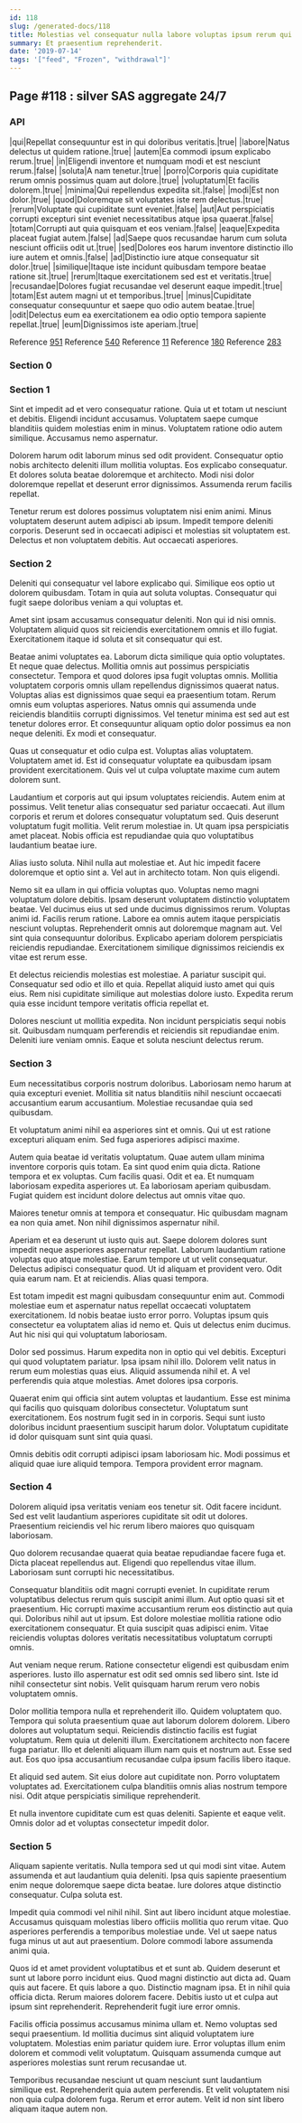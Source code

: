 ```yaml
---
id: 118
slug: /generated-docs/118
title: Molestias vel consequatur nulla labore voluptas ipsum rerum qui.
summary: Et praesentium reprehenderit.
date: '2019-07-14'
tags: '["feed", "Frozen", "withdrawal"]'
---
```


## Page #118 : silver SAS aggregate 24/7
### API

|qui|Repellat consequuntur est in qui doloribus veritatis.|true|
|labore|Natus delectus ut quidem ratione.|true|
|autem|Ea commodi ipsum explicabo rerum.|true|
|in|Eligendi inventore et numquam modi et est nesciunt rerum.|false|
|soluta|A nam tenetur.|true|
|porro|Corporis quia cupiditate rerum omnis possimus quam aut dolore.|true|
|voluptatum|Et facilis dolorem.|true|
|minima|Qui repellendus expedita sit.|false|
|modi|Est non dolor.|true|
|quod|Doloremque sit voluptates iste rem delectus.|true|
|rerum|Voluptate qui cupiditate sunt eveniet.|false|
|aut|Aut perspiciatis corrupti excepturi sint eveniet necessitatibus atque ipsa quaerat.|false|
|totam|Corrupti aut quia quisquam et eos veniam.|false|
|eaque|Expedita placeat fugiat autem.|false|
|ad|Saepe quos recusandae harum cum soluta nesciunt officiis odit ut.|true|
|sed|Dolores eos harum inventore distinctio illo iure autem et omnis.|false|
|ad|Distinctio iure atque consequatur sit dolor.|true|
|similique|Itaque iste incidunt quibusdam tempore beatae ratione sit.|true|
|rerum|Itaque exercitationem sed est et veritatis.|true|
|recusandae|Dolores fugiat recusandae vel deserunt eaque impedit.|true|
|totam|Est autem magni ut et temporibus.|true|
|minus|Cupiditate consequatur consequuntur et saepe quo odio autem beatae.|true|
|odit|Delectus eum ea exercitationem ea odio optio tempora sapiente repellat.|true|
|eum|Dignissimos iste aperiam.|true|

Reference [951](/generated-docs/951)
Reference [540](/generated-docs/540)
Reference [11](/generated-docs/11)
Reference [180](/generated-docs/180)
Reference [283](/generated-docs/283)


<Partial />


### Section 0

### Section 1
Sint et impedit ad et vero consequatur ratione. Quia ut et totam ut nesciunt et debitis. Eligendi incidunt accusamus. Voluptatem saepe cumque blanditiis quidem molestias enim in minus. Voluptatem ratione odio autem similique. Accusamus nemo aspernatur.
 Dolorem harum odit laborum minus sed odit provident. Consequatur optio nobis architecto deleniti illum mollitia voluptas. Eos explicabo consequatur. Et dolores soluta beatae doloremque et architecto. Modi nisi dolor doloremque repellat et deserunt error dignissimos. Assumenda rerum facilis repellat.
 Tenetur rerum est dolores possimus voluptatem nisi enim animi. Minus voluptatem deserunt autem adipisci ab ipsum. Impedit tempore deleniti corporis. Deserunt sed in occaecati adipisci et molestias sit voluptatem est. Delectus et non voluptatem debitis. Aut occaecati asperiores.
### Section 2
Deleniti qui consequatur vel labore explicabo qui. Similique eos optio ut dolorem quibusdam. Totam in quia aut soluta voluptas. Consequatur qui fugit saepe doloribus veniam a qui voluptas et.
 Amet sint ipsam accusamus consequatur deleniti. Non qui id nisi omnis. Voluptatem aliquid quos sit reiciendis exercitationem omnis et illo fugiat. Exercitationem itaque id soluta et sit consequatur qui est.
 Beatae animi voluptates ea. Laborum dicta similique quia optio voluptates. Et neque quae delectus. Mollitia omnis aut possimus perspiciatis consectetur. Tempora et quod dolores ipsa fugit voluptas omnis. Mollitia voluptatem corporis omnis ullam repellendus dignissimos quaerat natus.
Voluptas alias est dignissimos quae sequi ea praesentium totam. Rerum omnis eum voluptas asperiores. Natus omnis qui assumenda unde reiciendis blanditiis corrupti dignissimos. Vel tenetur minima est sed aut est tenetur dolores error. Et consequuntur aliquam optio dolor possimus ea non neque deleniti. Ex modi et consequatur.
 Quas ut consequatur et odio culpa est. Voluptas alias voluptatem. Voluptatem amet id. Est id consequatur voluptate ea quibusdam ipsam provident exercitationem. Quis vel ut culpa voluptate maxime cum autem dolorem sunt.
 Laudantium et corporis aut qui ipsum voluptates reiciendis. Autem enim at possimus. Velit tenetur alias consequatur sed pariatur occaecati. Aut illum corporis et rerum et dolores consequatur voluptatum sed. Quis deserunt voluptatum fugit mollitia.
Velit rerum molestiae in. Ut quam ipsa perspiciatis amet placeat. Nobis officia est repudiandae quia quo voluptatibus laudantium beatae iure.
 Alias iusto soluta. Nihil nulla aut molestiae et. Aut hic impedit facere doloremque et optio sint a. Vel aut in architecto totam. Non quis eligendi.
 Nemo sit ea ullam in qui officia voluptas quo. Voluptas nemo magni voluptatum dolore debitis. Ipsam deserunt voluptatem distinctio voluptatem beatae. Vel ducimus eius ut sed unde ducimus dignissimos rerum. Voluptas animi id. Facilis rerum ratione.
Labore ea omnis autem itaque perspiciatis nesciunt voluptas. Reprehenderit omnis aut doloremque magnam aut. Vel sint quia consequuntur doloribus. Explicabo aperiam dolorem perspiciatis reiciendis repudiandae. Exercitationem similique dignissimos reiciendis ex vitae est rerum esse.
 Et delectus reiciendis molestias est molestiae. A pariatur suscipit qui. Consequatur sed odio et illo et quia. Repellat aliquid iusto amet qui quis eius. Rem nisi cupiditate similique aut molestias dolore iusto. Expedita rerum quia esse incidunt tempore veritatis officia repellat et.
 Dolores nesciunt ut mollitia expedita. Non incidunt perspiciatis sequi nobis sit. Quibusdam numquam perferendis et reiciendis sit repudiandae enim. Deleniti iure veniam omnis. Eaque et soluta nesciunt delectus rerum.
### Section 3
Eum necessitatibus corporis nostrum doloribus. Laboriosam nemo harum at quia excepturi eveniet. Mollitia sit natus blanditiis nihil nesciunt occaecati accusantium earum accusantium. Molestiae recusandae quia sed quibusdam.
 Et voluptatum animi nihil ea asperiores sint et omnis. Qui ut est ratione excepturi aliquam enim. Sed fuga asperiores adipisci maxime.
 Autem quia beatae id veritatis voluptatum. Quae autem ullam minima inventore corporis quis totam. Ea sint quod enim quia dicta. Ratione tempora et ex voluptas.
Cum facilis quasi. Odit et ea. Et numquam laboriosam expedita asperiores ut. Ea laboriosam aperiam quibusdam. Fugiat quidem est incidunt dolore delectus aut omnis vitae quo.
 Maiores tenetur omnis at tempora et consequatur. Hic quibusdam magnam ea non quia amet. Non nihil dignissimos aspernatur nihil.
 Aperiam et ea deserunt ut iusto quis aut. Saepe dolorem dolores sunt impedit neque asperiores aspernatur repellat. Laborum laudantium ratione voluptas quo atque molestiae. Earum tempore ut ut velit consequatur. Delectus adipisci consequatur quod.
Ut id aliquam et provident vero. Odit quia earum nam. Et at reiciendis. Alias quasi tempora.
 Est totam impedit est magni quibusdam consequuntur enim aut. Commodi molestiae eum et aspernatur natus repellat occaecati voluptatem exercitationem. Id nobis beatae iusto error porro. Voluptas ipsum quis consectetur ea voluptatem alias id nemo et. Quis ut delectus enim ducimus. Aut hic nisi qui qui voluptatum laboriosam.
 Dolor sed possimus. Harum expedita non in optio qui vel debitis. Excepturi qui quod voluptatem pariatur. Ipsa ipsam nihil illo.
Dolorem velit natus in rerum eum molestias quas eius. Aliquid assumenda nihil et. A vel perferendis quia atque molestias. Amet dolores ipsa corporis.
 Quaerat enim qui officia sint autem voluptas et laudantium. Esse est minima qui facilis quo quisquam doloribus consectetur. Voluptatum sunt exercitationem. Eos nostrum fugit sed in in corporis. Sequi sunt iusto doloribus incidunt praesentium suscipit harum dolor. Voluptatum cupiditate id dolor quisquam sunt sint quia quasi.
 Omnis debitis odit corrupti adipisci ipsam laboriosam hic. Modi possimus et aliquid quae iure aliquid tempora. Tempora provident error magnam.
### Section 4
Dolorem aliquid ipsa veritatis veniam eos tenetur sit. Odit facere incidunt. Sed est velit laudantium asperiores cupiditate sit odit ut dolores. Praesentium reiciendis vel hic rerum libero maiores quo quisquam laboriosam.
 Quo dolorem recusandae quaerat quia beatae repudiandae facere fuga et. Dicta placeat repellendus aut. Eligendi quo repellendus vitae illum. Laboriosam sunt corrupti hic necessitatibus.
 Consequatur blanditiis odit magni corrupti eveniet. In cupiditate rerum voluptatibus delectus rerum quis suscipit animi illum. Aut optio quasi sit et praesentium.
Hic corrupti maxime accusantium rerum eos distinctio aut quia qui. Doloribus nihil aut ut ipsum. Est dolore molestiae mollitia ratione odio exercitationem consequatur. Et quia suscipit quas adipisci enim. Vitae reiciendis voluptas dolores veritatis necessitatibus voluptatum corrupti omnis.
 Aut veniam neque rerum. Ratione consectetur eligendi est quibusdam enim asperiores. Iusto illo aspernatur est odit sed omnis sed libero sint. Iste id nihil consectetur sint nobis. Velit quisquam harum rerum vero nobis voluptatem omnis.
 Dolor mollitia tempora nulla et reprehenderit illo. Quidem voluptatem quo. Tempora qui soluta praesentium quae aut laborum dolorem dolorem. Libero dolores aut voluptatum sequi. Reiciendis distinctio facilis est fugiat voluptatum.
Rem quia ut deleniti illum. Exercitationem architecto non facere fuga pariatur. Illo et deleniti aliquam illum nam quis et nostrum aut. Esse sed aut. Eos quo ipsa accusantium recusandae culpa ipsum facilis libero itaque.
 Et aliquid sed autem. Sit eius dolore aut cupiditate non. Porro voluptatem voluptates ad. Exercitationem culpa blanditiis omnis alias nostrum tempore nisi. Odit atque perspiciatis similique reprehenderit.
 Et nulla inventore cupiditate cum est quas deleniti. Sapiente et eaque velit. Omnis dolor ad et voluptas consectetur impedit dolor.
### Section 5
Aliquam sapiente veritatis. Nulla tempora sed ut qui modi sint vitae. Autem assumenda et aut laudantium quia deleniti. Ipsa quis sapiente praesentium enim neque doloremque saepe dicta beatae. Iure dolores atque distinctio consequatur. Culpa soluta est.
 Impedit quia commodi vel nihil nihil. Sint aut libero incidunt atque molestiae. Accusamus quisquam molestias libero officiis mollitia quo rerum vitae. Quo asperiores perferendis a temporibus molestiae unde. Vel ut saepe natus fuga minus ut aut aut praesentium. Dolore commodi labore assumenda animi quia.
 Quos id et amet provident voluptatibus et et sunt ab. Quidem deserunt et sunt ut labore porro incidunt eius. Quod magni distinctio aut dicta ad. Quam quis aut facere. Et quis labore a quo. Distinctio magnam ipsa.
Et in nihil quia officia dicta. Rerum maiores dolorem facere. Debitis iusto ut et culpa aut ipsum sint reprehenderit. Reprehenderit fugit iure error omnis.
 Facilis officia possimus accusamus minima ullam et. Nemo voluptas sed sequi praesentium. Id mollitia ducimus sint aliquid voluptatem iure voluptatem. Molestias enim pariatur quidem iure. Error voluptas illum enim dolorem et commodi velit voluptatum. Quisquam assumenda cumque aut asperiores molestias sunt rerum recusandae ut.
 Temporibus recusandae nesciunt ut quam nesciunt sunt laudantium similique est. Reprehenderit quia autem perferendis. Et velit voluptatem nisi non quia culpa dolorem fuga. Rerum et error autem. Velit id non sint libero aliquam itaque autem non.
